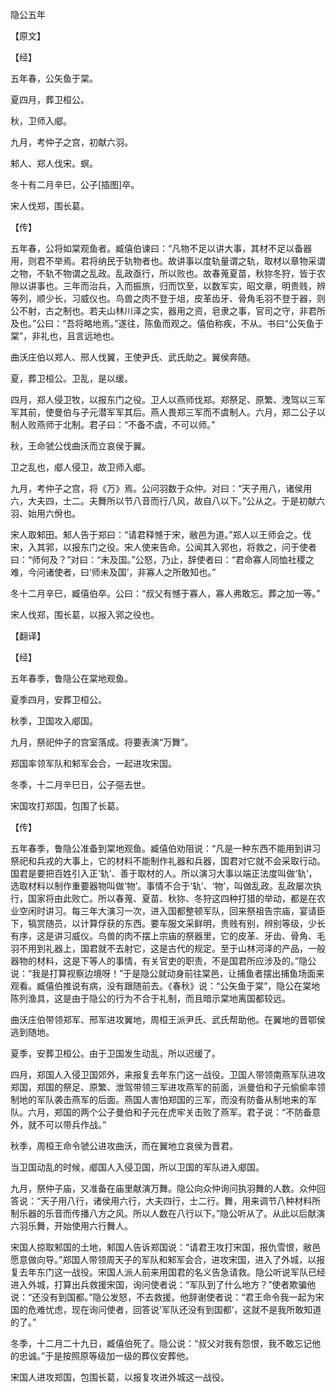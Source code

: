 

隐公五年

【原文】

【经】

五年春，公矢鱼于棠。

夏四月，葬卫桓公。

秋，卫师入郕。

九月，考仲子之宫，初献六羽。

邾人、郑人伐宋。螟。

冬十有二月辛巳，公子[插图]卒。

宋人伐郑，围长葛。

【传】

五年春，公将如棠观鱼者。臧僖伯谏曰：“凡物不足以讲大事，其材不足以备器用，则君不举焉。君将纳民于轨物者也。故讲事以度轨量谓之轨，取材以章物采谓之物，不轨不物谓之乱政。乱政亟行，所以败也。故春蒐夏苗，秋狝冬狩，皆于农隙以讲事也。三年而治兵，入而振旅，归而饮至，以数军实，昭文章，明贵贱，辨等列，顺少长，习威仪也。鸟兽之肉不登于俎，皮革齿牙、骨角毛羽不登于器，则公不射，古之制也。若夫山林川泽之实，器用之资，皂隶之事，官司之守，非君所及也。”公曰：“吾将略地焉。”遂往，陈鱼而观之。僖伯称疾，不从。书曰“公矢鱼于棠”，非礼也，且言远地也。

曲沃庄伯以郑人、邢人伐翼，王使尹氏、武氏助之。翼侯奔随。

夏，葬卫桓公。卫乱，是以缓。

四月，郑人侵卫牧，以报东门之役。卫人以燕师伐郑。郑祭足、原繁、洩驾以三军军其前，使曼伯与子元潜军军其后。燕人畏郑三军而不虞制人。六月，郑二公子以制人败燕师于北制。君子曰：“不备不虞，不可以师。”

秋，王命虢公伐曲沃而立哀侯于翼。

卫之乱也，郕人侵卫，故卫师入郕。

九月，考仲子之宫，将《万》焉。公问羽数于众仲。对曰：“天子用八，诸侯用六，大夫四，士二。夫舞所以节八音而行八风，故自八以下。”公从之。于是初献六羽、始用六佾也。

宋人取邾田。邾人告于郑曰：“请君释憾于宋，敝邑为道。”郑人以王师会之。伐宋，入其郛，以报东门之役。宋人使来告命。公闻其入郛也，将救之，问于使者曰：“师何及？”对曰：“未及国。”公怒，乃止，辞使者曰：“君命寡人同恤社稷之难，今问诸使者，曰‘师未及国’，非寡人之所敢知也。”

冬十二月辛巳，臧僖伯卒。公曰：“叔父有憾于寡人，寡人弗敢忘。葬之加一等。”

宋人伐郑，围长葛，以报入郛之役也。

【翻译】

【经】

五年春季，鲁隐公在棠地观鱼。

夏季四月，安葬卫桓公。

秋季，卫国攻入郕国。

九月，祭祀仲子的宫室落成。将要表演“万舞”。

郑国率领军队和邾军会合，一起进攻宋国。

冬季，十二月辛巳日，公子彄去世。

宋国攻打郑国，包围了长葛。

【传】

五年春季，鲁隐公准备到棠地观鱼。臧僖伯劝阻说：“凡是一种东西不能用到讲习祭祀和兵戎的大事上，它的材料不能制作礼器和兵器，国君对它就不会采取行动。国君是要把百姓引入正‘轨’、善于取材的人。所以演习大事以端正法度叫做‘轨’，选取材料以制作重要器物叫做‘物’。事情不合于‘轨’、‘物’，叫做乱政。乱政屡次执行，国家将由此败亡。所以春蒐、夏苗、秋狝、冬狩这四种打猎的举动，都是在农业空闲时讲习。每三年大演习一次，进入国都整顿军队，回来祭祖告宗庙，宴请臣下，犒赏随员，以计算俘获的东西。要车服文采鲜明，贵贱有别，辨别等级，少长有序，这是讲习威仪。鸟兽的肉不摆上宗庙的祭器里，它的皮革、牙齿、骨角、毛羽不用到礼器上，国君就不去射它，这是古代的规定。至于山林河泽的产品，一般器物的材料，这是下等人的事情，有关官吏的职责，不是国君所应涉及的。”隐公说：“我是打算视察边境呀！”于是隐公就动身前往棠邑，让捕鱼者摆出捕鱼场面来观看。臧僖伯推说有病，没有跟随前去。《春秋》说：“公矢鱼于棠”，隐公在棠地陈列渔具，这是由于隐公的行为不合于礼制，而且暗示棠地离国都较远。

曲沃庄伯带领郑军、邢军进攻翼地，周桓王派尹氏、武氏帮助他。在翼地的晋鄂侯逃到随地。

夏季，安葬卫桓公。由于卫国发生动乱，所以迟缓了。

四月，郑国人入侵卫国郊外，来报复去年东门这一战役。卫国人带领南燕军队进攻郑国，郑国的祭足、原繁、泄驾带领三军进攻燕军的前面，派曼伯和子元偷偷率领制地的军队袭击燕军的后面。燕国人害怕郑国的三军，而没有防备从制地来的军队。六月，郑国的两个公子曼伯和子元在虎牢关击败了燕军。君子说：“不防备意外，就不可以带兵作战。”

秋季，周桓王命令虢公进攻曲沃，而在翼地立哀侯为晋君。

当卫国动乱的时候，郕国人入侵卫国，所以卫国的军队进入郕国。

九月，祭仲子庙，又准备在庙里献演万舞。隐公向众仲询问执羽舞的人数。众仲回答说：“天子用八行，诸侯用六行，大夫四行，士二行。舞，用来调节八种材料所制乐器的乐音而传播八方之风。所以人数在八行以下。”隐公听从了。从此以后献演六羽乐舞，开始使用六行舞人。

宋国人掠取邾国的土地，邾国人告诉郑国说：“请君王攻打宋国，报仇雪恨，敝邑愿意做向导。”郑国人带领周天子的军队和邾军会合，进攻宋国，进入了外城，以报复去年东门这一战役。宋国人派人前来用国君的名义告急请救。隐公听说军队已经进入外城，打算出兵救援宋国，询问使者说：“军队到了什么地方？”使者欺骗他说：“还没有到国都。”隐公发怒，不去救援。他辞谢使者说：“君王命令我一起为宋国的危难忧虑，现在询问使者，回答说‘军队还没有到国都’，这就不是我所敢知道的了。”

冬季，十二月二十九日，臧僖伯死了。隐公说：“叔父对我有怨恨，我不敢忘记他的忠诚。”于是按照原等级加一级的葬仪安葬他。

宋国人进攻郑国，包围长葛，以报复攻进外城这一战役。

